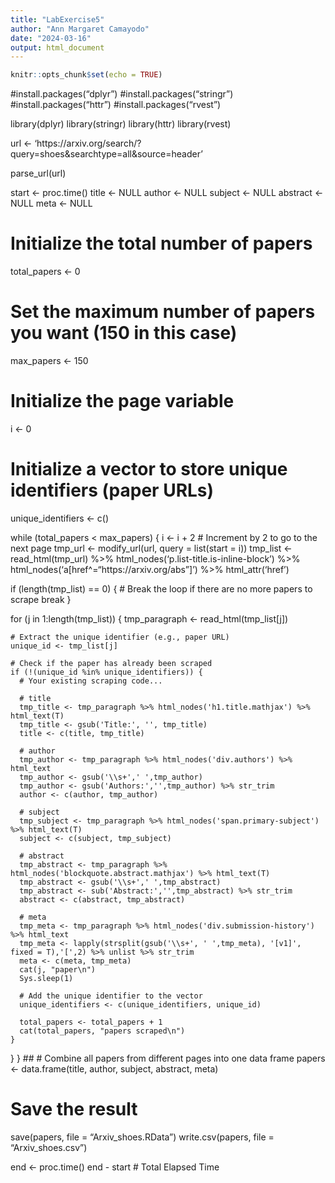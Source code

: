```yaml
---
title: "LabExercise5"
author: "Ann Margaret Camayodo"
date: "2024-03-16"
output: html_document
---
```


```r
knitr::opts_chunk$set(echo = TRUE)
```

#install.packages("dplyr")
#install.packages("stringr")
#install.packages("httr")
#install.packages("rvest")

library(dplyr)
library(stringr)
library(httr)
library(rvest)

url <- 'https://arxiv.org/search/?query=shoes&searchtype=all&source=header'

parse_url(url)

start <- proc.time()
title <- NULL
author <- NULL
subject <- NULL
abstract <- NULL
meta <- NULL

# Initialize the total number of papers
total_papers <- 0

# Set the maximum number of papers you want (150 in this case)
max_papers <- 150

# Initialize the page variable
i <- 0

# Initialize a vector to store unique identifiers (paper URLs)
unique_identifiers <- c()

while (total_papers < max_papers) {
  i <- i + 2  # Increment by 2 to go to the next page
  tmp_url <- modify_url(url, query = list(start = i))
  tmp_list <- read_html(tmp_url) %>%
    html_nodes('p.list-title.is-inline-block') %>%
    html_nodes('a[href^="https://arxiv.org/abs"]') %>%
    html_attr('href')
  
  if (length(tmp_list) == 0) {
    # Break the loop if there are no more papers to scrape
    break
  }
  
  for (j in 1:length(tmp_list)) {
    tmp_paragraph <- read_html(tmp_list[j])
    
    # Extract the unique identifier (e.g., paper URL)
    unique_id <- tmp_list[j]
    
    # Check if the paper has already been scraped
    if (!(unique_id %in% unique_identifiers)) {
      # Your existing scraping code...
      
      # title
      tmp_title <- tmp_paragraph %>% html_nodes('h1.title.mathjax') %>% html_text(T)
      tmp_title <- gsub('Title:', '', tmp_title)
      title <- c(title, tmp_title)
      
      # author
      tmp_author <- tmp_paragraph %>% html_nodes('div.authors') %>% html_text
      tmp_author <- gsub('\\s+',' ',tmp_author)
      tmp_author <- gsub('Authors:','',tmp_author) %>% str_trim
      author <- c(author, tmp_author)  
      
      # subject
      tmp_subject <- tmp_paragraph %>% html_nodes('span.primary-subject') %>% html_text(T)
      subject <- c(subject, tmp_subject)
      
      # abstract
      tmp_abstract <- tmp_paragraph %>% html_nodes('blockquote.abstract.mathjax') %>% html_text(T)
      tmp_abstract <- gsub('\\s+',' ',tmp_abstract)
      tmp_abstract <- sub('Abstract:','',tmp_abstract) %>% str_trim
      abstract <- c(abstract, tmp_abstract)
      
      # meta
      tmp_meta <- tmp_paragraph %>% html_nodes('div.submission-history') %>% html_text
      tmp_meta <- lapply(strsplit(gsub('\\s+', ' ',tmp_meta), '[v1]', fixed = T),'[',2) %>% unlist %>% str_trim
      meta <- c(meta, tmp_meta)
      cat(j, "paper\n")
      Sys.sleep(1)
      
      # Add the unique identifier to the vector
      unique_identifiers <- c(unique_identifiers, unique_id)
      
      total_papers <- total_papers + 1
      cat(total_papers, "papers scraped\n")
    }
  }
}
##
# Combine all papers from different pages into one data frame
papers <- data.frame(title, author, subject, abstract, meta)

# Save the result
save(papers, file = "Arxiv_shoes.RData")
write.csv(papers, file = "Arxiv_shoes.csv")

end <- proc.time()
end - start # Total Elapsed Time